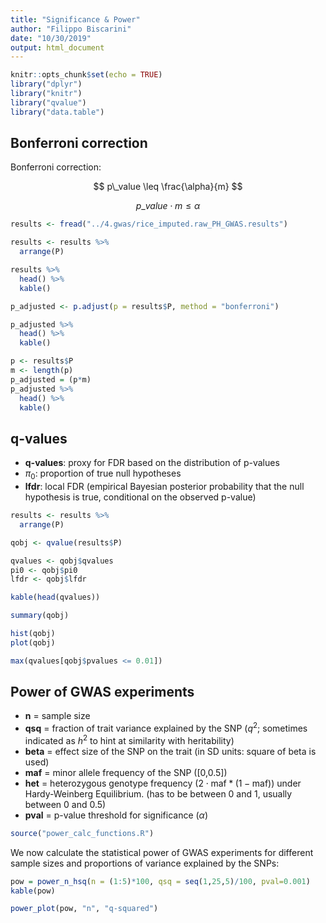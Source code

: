 ```yaml
---
title: "Significance & Power"
author: "Filippo Biscarini"
date: "10/30/2019"
output: html_document
---
```


```r
knitr::opts_chunk$set(echo = TRUE)
library("dplyr")
library("knitr")
library("qvalue")
library("data.table")
```

## Bonferroni correction

Bonferroni correction:

$$
p\_value \leq \frac{\alpha}{m}
$$

$$
p\_value \cdot m \leq \alpha
$$

```r
results <- fread("../4.gwas/rice_imputed.raw_PH_GWAS.results")

results <- results %>%
  arrange(P)

results %>%
  head() %>%
  kable()
```

```r
p_adjusted <- p.adjust(p = results$P, method = "bonferroni")

p_adjusted %>%
  head() %>%
  kable()
```

```r
p <- results$P
m <- length(p)
p_adjusted = (p*m)
p_adjusted %>%
  head() %>%
  kable()
```

## q-values

- **q-values**: proxy for FDR based on the distribution of p-values
- $\pi_0$: proportion of true null hypotheses
- **lfdr**: local FDR (empirical Bayesian posterior probability that the null hypothesis is true, conditional on the observed p-value)

```r
results <- results %>%
  arrange(P)

qobj <- qvalue(results$P)

qvalues <- qobj$qvalues
pi0 <- qobj$pi0
lfdr <- qobj$lfdr

kable(head(qvalues))
```


```r
summary(qobj)
```


```r
hist(qobj)
plot(qobj)
```

```r
max(qvalues[qobj$pvalues <= 0.01])
```

## Power of GWAS experiments

- **n** = sample size
- **qsq** = fraction of trait variance explained by the SNP ($q^2$; sometimes indicated as $h^2$ to hint at similarity with heritability)
- **beta** = effect size of the SNP on the trait (in SD units: square of beta is used)
- **maf** = minor allele frequency of the SNP ([0,0.5])
- **het** = heterozygous genotype frequency ($2 \cdot \text{maf}*(1-\text{maf})$) under Hardy-Weinberg Equilibrium. (has to be between 0 and 1, usually between 0 and 0.5)
- **pval** = p-value threshold for significance ($\alpha$) 


```r
source("power_calc_functions.R")
```

We now calculate the statistical power of GWAS experiments for different sample sizes and proportions of variance explained by the SNPs:

```r
pow = power_n_hsq(n = (1:5)*100, qsq = seq(1,25,5)/100, pval=0.001)
kable(pow)
```

```r
power_plot(pow, "n", "q-squared")
```
